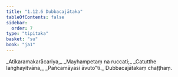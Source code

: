 ```yaml
---
title: "1.12.6 Dubbacajātaka"
tableOfContents: false
sidebar:
  order: 7
type: "tipitaka"
basket: "su"
book: "ja1"
---
```



<DynamicBreadcrumb />

<Division number="116" book="ja1" bookNo="22" page="27">

<Paragraph number="257" type="verses" book="ja1">
_Atikaramakarācariya,_  
_Mayhampetaṃ na ruccati;_  
_Catutthe laṅghayitvāna,_  
_Pañcamāyasi āvuto”ti._  


</Paragraph>
</Division>

<Paragraph number="258" type="center" book="ja1">
Dubbacajātakaṃ chaṭṭhaṃ.
</Paragraph>